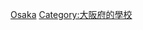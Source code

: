 {{日本行政區劃分類導航|的大學}}
{{Commonscat|Universities and colleges in Osaka prefecture}}

[[Category:日本各都道府縣的大學|Osaka]]
[[Category:大阪府的學校|Category:大阪府的學校]]